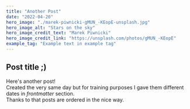 ```yaml
---
title: "Another Post"
date: "2022-04-20"
hero_image: "./marek-piwnicki-gMUN_-KEopE-unsplash.jpg"
hero_image_alt: "Stars on the sky"
hero_image_credit_text: "Marek Piwnicki"
hero_image_credit_link: "https://unsplash.com/photos/gMUN_-KEopE"
example_tag: "Example text in example tag"
---
```


## Post title ;)

Here's another post!<br />
Created the very same day but for training purposes I gave them different dates in _frontmatter_ section.<br />
Thanks to that posts are ordered in the nice way.
